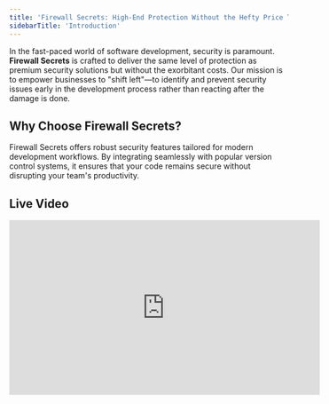 ```yaml
---
title: 'Firewall Secrets: High-End Protection Without the Hefty Price Tag'
sidebarTitle: 'Introduction'
---
```


In the fast-paced world of software development, security is paramount. **Firewall Secrets** is crafted to deliver the same level of protection as premium security solutions but without the exorbitant costs. Our mission is to empower businesses to "shift left"—to identify and prevent security issues early in the development process rather than reacting after the damage is done.



## Why Choose Firewall Secrets?

Firewall Secrets offers robust security features tailored for modern development workflows. By integrating seamlessly with popular version control systems, it ensures that your code remains secure without disrupting your team's productivity.

## Live Video

<iframe width="560" height="315" src="https://www.youtube.com/embed/moKNMR7ycf8" frameborder="0" allow="autoplay; encrypted-media" allowfullscreen></iframe>
